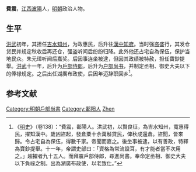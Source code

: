 '''費震'''，[[江西|江西]][[波陽|波陽]]人，[[明朝|明朝]]政治人物。

==生平==
[[洪武|洪武]]初年，其担任[[吉水|吉水]][[知州|知州]]，为政惠民，后升往[[漢中|漢中]][[知府|知府]]。当时强盗盛行，其发仓贷民并规定秋收后再还仓，强盗听闻后纷纷归降。此外他还占宅自為保伍，保护当地民众。朱元璋听闻后嘉奖。后因事连坐被逮，但因其政绩被特赦，担任寶鈔提舉。[[洪武|洪武]]十一年，后升为[[戶部侍郎|戶部侍郎]]，后升为[[户部尚书|户部尚书]]，并制定丞相、御史大夫以下的俸禄规定。之后出任湖廣布政使，后因年迈辞职回乡<ref>《[[明史|明史]]》（卷138）：“費震，鄱陽人。洪武初，以賢良征，為吉水知州，寬惠得民，擢知漢中。歲凶盜起，發倉粟十余萬斛貸民，俾秋成還倉。盜聞，皆來歸。令占宅自為保伍，得數千家。帝聞而嘉之。後坐事被逮，以有善政，特釋為寶鈔提舉。十一年，帝謂吏部曰：「資格為常流設耳，有才能者當不次用之。」超擢者九十五人。而拜震戶部侍郎，尋進尚書。奉命定丞相、御史大夫以下負祿之制。出為湖廣布政使，以老致仕。”</ref>。

==参考文献==
{{wikisource|明史/卷138}}
<div class="references-small">
<references />
</div>

{{明朝人物小作品}}
{{Authority control}}
{{DEFAULTSORT:F}}
[[Category:明朝戶部尚書|Category:明朝戶部尚書]]
[[Category:鄱阳人|Category:鄱阳人]]
[[Category:費姓|Zhen]]